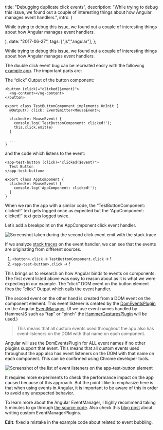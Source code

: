 

  title: "Debugging duplicate click events",
  description: "While trying to debug this issue, we found out a couple of interesting things about how Angular manages event handlers.",
  intro: (
    <section>
      <p>While trying to debug this issue, we found out a couple of interesting things about how Angular manages event handlers.</p>
    </section>
  ),
  date: "2017-06-27",
  tags: ["js","angular"],
};


While trying to debug this issue, we found out a couple of interesting things about how Angular manages event handlers.

The double click event bug can be recreated easily with the following [example app](https://github.com/mnmtanish/test-ng-event). The important parts are:

The “click” Output of the button component:

```
<button (click)="clicked($event)">
  <ng-content></ng-content>
</button>

export class TestButtonComponent implements OnInit {
  @Output() click: EventEmitter<MouseEvent>;

  clicked(e: MouseEvent) {
    console.log('TestButtonComponent: clicked!');
    this.click.emit(e)
  }

  ...
}
```

and the code which listens to the event:

```
<app-test-button (click)="clicked($event)">
  Test Button
</app-test-button>

export class AppComponent {
  clicked(e: MouseEvent) {
    console.log('AppComponent: clicked!');
  }
}
```

When we ran the app with a similar code, the “TestButtonComponent: clicked!” text gets logged once as expected but the “AppComponent: clicked!” text gets logged twice.

Let’s add a breakpoint on the AppComponent click event handler.

<img src={img1} alt="Screenshot taken during the second click event emit with the stack trace" />

If we analyze [stack traces](https://github.com/mnmtanish/test-ng-event) on the event handler, we can see that the events are originating from different sources.

1. `<button>.click` → `TestButtonComponent.click` → !
2. `<app-test-button>.click` → !

This brings us to research on how Angular binds to events on components. The first event listed above was easy to reason about as it is what we were expecting in our example. The “click” DOM event on the button element fires the “click” Output which calls the event handler.

The second event on the other hand is created from a DOM event on the component element. This event listener is created by the [DomEventsPlugin](https://github.com/angular/angular/blob/5293794316cc1b0f57d5d88b3fefdf6ae29d0d97/packages/platform-browser/src/dom/events/dom_events.ts) on the Angular [EventManager](https://github.com/angular/angular/blob/5293794316cc1b0f57d5d88b3fefdf6ae29d0d97/packages/platform-browser/src/dom/events/event_manager.ts). (If we use event names handled by HammerJS such as “tap” or “pinch” the [HammerGesturesPlugin](https://github.com/angular/angular/blob/5293794316cc1b0f57d5d88b3fefdf6ae29d0d97/packages/platform-browser/src/dom/events/hammer_gestures.ts) will be used.)

> This means that all custom events used throughout the app also has event listeners on the DOM with that name on each component.

Angular will use the DomEventsPlugin for ALL event names if no other plugins support that event. This means that all custom events used throughout the app also has event listeners on the DOM with that name on each component. This can be confirmed using Chrome developer tools.

<img src={img2} alt="Screenshot of the list of event listeners on the app-test-button element" />

It requires more experiments to check the performance impact on the app caused because of this approach. But the point I like to emphasize here is that when using events in Angular, it is important to be aware of this in order to avoid any unexpected behavior.

To learn more about the Angular EventManager, I highly recommend taking 5 minutes to go through [the source code](https://github.com/angular/angular/tree/5293794316cc1b0f57d5d88b3fefdf6ae29d0d97/packages/platform-browser/src/dom/events). Also check this [blog post](https://medium.com/@TheLarkInn/hacking-angular2-binding-multiple-dom-events-f781b14ef676) about writing custom EventManagerPlugins.

**Edit:** fixed a mistake in the example code about related to event bubbling.
